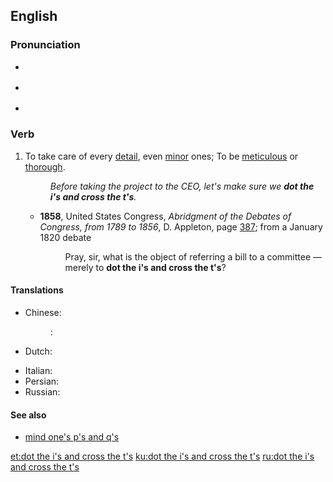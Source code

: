 {{was wotd|2007|December|12}}
==English==

===Pronunciation===
* {{a|UK}} {{IPA|/ˈdɒt ði ˌaɪz ənd ˈkrɒs ðə ˌtiːz/|lang=en}}
* {{a|US}} {{IPA|/ˈdɑːt ði ˌaɪz ənd ˈkrɑːs ðə ˌtiːz/|lang=en}}
* {{audio|en-us-dot the i's and cross the t's.ogg|Audio (US)|lang=en}}

===Verb===
{{en-verb|head=[[dot]] [[the]] [[i]][['s]] [[and]] [[cross]] [[the]] [[t]][['s]]|dots the i's and crosses the t's|dotting the i's and crossing the t's|dotted the i's and crossed the t's}}

# {{context|idiomatic|lang=en}} To take care of every [[detail]], even [[minor]] ones; To be [[meticulous]] or [[thorough]].
#: ''Before taking the project to the CEO, let's make sure we '''dot the i's and cross the t's'''.''
#* '''1858''', United States Congress, ''Abridgment of the Debates of Congress, from 1789 to 1856'', D. Appleton, page [http://books.google.com/books?id=5r04AAAAIAAJ&pg=PA387&dq=%22dot+the+i%27s+and+cross+the+t%27s%22+date:1840-1860&num=20&as_brr=0 387]; from a January 1820 debate
#*: Pray, sir, what is the object of referring a bill to a committee —merely to '''dot the i's and cross the t's'''?

====Translations====
{{trans-top|Take care of every detail}}
* Chinese:
*: {{ttbc|cmn}}: {{t|cmn|一絲不茍|sc=Hani}}
* Dutch: {{t|nl|de puntjes op de i zetten}}
{{trans-mid}}
* Italian: {{t|it|mettere i puntini sulle i}}
* Persian: {{t|fa|مراقب جزئيات بودن|sc=fa-Arab}}
* Russian: {{t|ru|расставить все точки над i|sc=Cyrl}}
{{trans-bottom}}

====See also====
* [[mind one's p's and q's]]

[[et:dot the i's and cross the t's]]
[[ku:dot the i's and cross the t's]]
[[ru:dot the i's and cross the t's]]